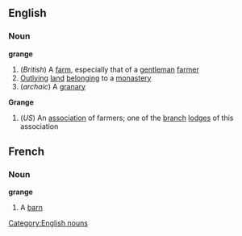 ==English==
===Noun===
{{wikipedia}}
'''grange'''
#(''British'') A [[farm]], especially that of a [[gentleman]] [[farmer]]
#[[Outlying]] [[land]] [[belonging]] to a [[monastery]]
#(''archaic'') A [[granary]]
'''Grange'''
#(''US'') An [[association]] of farmers; one of the [[branch]] [[lodge]]s of this association
[[Category:English nouns]]

==French==
===Noun===
'''grange'''
#A [[barn]]